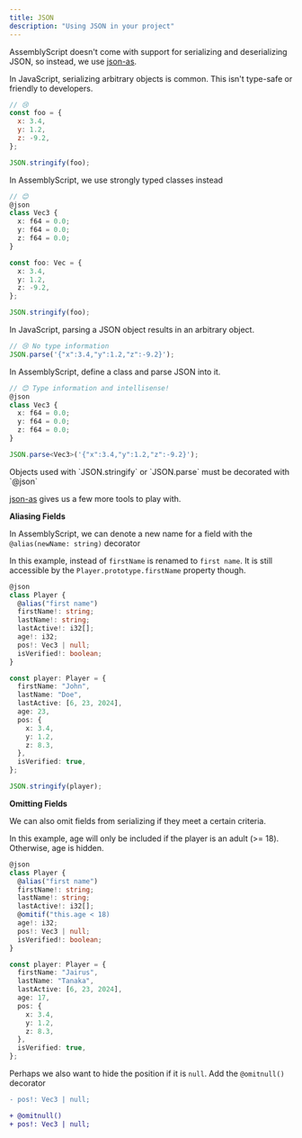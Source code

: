 ```yaml
---
title: JSON
description: "Using JSON in your project"
---
```


AssemblyScript doesn't come with support for serializing and deserializing JSON, so instead, we use [json-as](https://github.com/JairusSW/as-json).

In JavaScript, serializing arbitrary objects is common. This isn't type-safe or friendly to developers.

```js
// 😢
const foo = {
  x: 3.4,
  y: 1.2,
  z: -9.2,
};

JSON.stringify(foo);
```

In AssemblyScript, we use strongly typed classes instead

```typescript
// 😊
@json
class Vec3 {
  x: f64 = 0.0;
  y: f64 = 0.0;
  z: f64 = 0.0;
}

const foo: Vec = {
  x: 3.4,
  y: 1.2,
  z: -9.2,
};

JSON.stringify(foo);
```

In JavaScript, parsing a JSON object results in an arbitrary object.

```js
// 😢 No type information
JSON.parse('{"x":3.4,"y":1.2,"z":-9.2}');
```

In AssemblyScript, define a class and parse JSON into it.

```typescript
// 😊 Type information and intellisense!
@json
class Vec3 {
  x: f64 = 0.0;
  y: f64 = 0.0;
  z: f64 = 0.0;
}

JSON.parse<Vec3>('{"x":3.4,"y":1.2,"z":-9.2}');
```

<Note>
  Objects used with `JSON.stringify` or `JSON.parse` must be decorated with
  `@json`
</Note>

[json-as](https://github.com/JairusSW/as-json) gives us a few more tools to play with.

**Aliasing Fields**

In AssemblyScript, we can denote a new name for a field with the `@alias(newName: string)` decorator

In this example, instead of `firstName` is renamed to `first name`. It is still accessible by the `Player.prototype.firstName` property though.

```typescript
@json
class Player {
  @alias("first name")
  firstName!: string;
  lastName!: string;
  lastActive!: i32[];
  age!: i32;
  pos!: Vec3 | null;
  isVerified!: boolean;
}

const player: Player = {
  firstName: "John",
  lastName: "Doe",
  lastActive: [6, 23, 2024],
  age: 23,
  pos: {
    x: 3.4,
    y: 1.2,
    z: 8.3,
  },
  isVerified: true,
};

JSON.stringify(player);
```

**Omitting Fields**

We can also omit fields from serializing if they meet a certain criteria.

In this example, age will only be included if the player is an adult (>= 18). Otherwise, age is hidden.
```typescript
@json
class Player {
  @alias("first name")
  firstName!: string;
  lastName!: string;
  lastActive!: i32[];
  @omitif("this.age < 18)
  age!: i32;
  pos!: Vec3 | null;
  isVerified!: boolean;
}

const player: Player = {
  firstName: "Jairus",
  lastName: "Tanaka",
  lastActive: [6, 23, 2024],
  age: 17,
  pos: {
    x: 3.4,
    y: 1.2,
    z: 8.3,
  },
  isVerified: true,
};
```

Perhaps we also want to hide the position if it is `null`. Add the `@omitnull()` decorator

```diff
- pos!: Vec3 | null;

+ @omitnull()
+ pos!: Vec3 | null;
```
